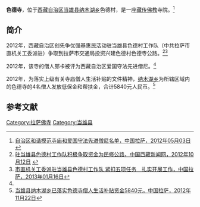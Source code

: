 {{Infobox Tibetan Buddhist monastery
|name = 色德寺
|image =
|image size = 250px
|alt = 
|caption = 
|t=
|w=
|to = 
|ipa={{IPA|}}
|z=
|thdl=
|e=
|tc=色德寺
|s=色德寺
|p=
|m=
|k=
|pushpin_map = 
|latd =  | latm =  | lats =  | latNS = 
|longd=  | longm= | longs =| longEW = 
|iso_region = 
|map_caption = 
|mapsize = 
|location_country = 中国
|location = {{CHN}}[[西藏自治区|西藏自治区]][[拉萨市|拉萨市]][[当雄县|当雄县]][[纳木湖乡|纳木湖乡]]
|coordinates_display =
|founded_by = 
|date_founded =
|date_renovated =
|sect = 
|mather =
|children =
|dedicated_to = 
|tulku =
|head_lama = 
|head_mgh =
|no._of_monks = 
|architecture = 
|festivals =
|footnotes = 
}}

'''色德寺'''，位于[[西藏自治区|西藏自治区]][[当雄县|当雄县]][[纳木湖乡|纳木湖乡]]色德村，是一座[[藏传佛教|藏传佛教]]寺院。<ref name=mingdan>[http://www.lasa.gov.cn/Item/38763.aspx 自治区和谐模范寺庙和爱国守法先进僧尼名单，中国拉萨，2012年05月03日] {{webarchive|url=https://web.archive.org/web/20130928220630/http://www.lasa.gov.cn/Item/38763.aspx |date=2013年09月28日 }}</ref>

==简介==
2012年，西藏自治区创先争优强基惠民活动驻当雄县色德村工作队（中共拉萨市直机关工委派驻）争取到拉萨市交通局投资兴建色德村色德寺公路。<ref>[http://www.chinatibetnews.com/xizang/2012-10/12/content_1076869.htm 驻当雄县色德村工作队积极争取资金为民修公路，中国西藏新闻网，2012年10月12日] {{webarchive|url=https://web.archive.org/web/20130202183439/http://chinatibetnews.com/xizang/2012-10/12/content_1076869.htm |date=2013年2月2日 }}</ref><ref>[http://www.lasa.gov.cn/Item/48230.aspx 市直机关工委派驻当雄县色德村工作队 紧扣五项任务　扎实开展工作，中国拉萨，2013年01月16日]{{dead link|date=2018年4月 |bot=InternetArchiveBot |fix-attempted=yes }}</ref>

2012年，该寺的僧人郎卡被评为西藏自治区爱国守法先进僧尼。<ref name=mingdan/>

2012年，为落实上级有关寺庙僧人生活补贴的文件精神，[[纳木湖乡|纳木湖乡]]为所辖区域内的色德寺的4名僧人发放低保金和帮扶金，合计5840元人民币。<ref>[http://www.lasa.gov.cn/Item/46547.aspx 当雄县纳木湖乡已落实色德寺僧人生活补贴资金5840元，中国拉萨，2012年11月22日]{{dead link|date=2018年4月 |bot=InternetArchiveBot |fix-attempted=yes }}</ref>

==参考文献==
{{reflist}}

{{拉萨地标}}
[[Category:拉萨佛寺|Category:拉萨佛寺]]
[[Category:当雄县|Category:当雄县]]
